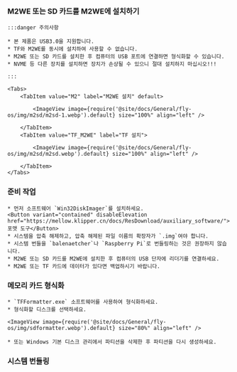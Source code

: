 

### M2WE 또는 SD 카드를 M2WE에 설치하기

    :::danger 주의사항

    * 본 제품은 USB3.0을 지원합니다.
    * TF와 M2WE를 동시에 설치하여 사용할 수 없습니다.
    * M2WE 또는 SD 카드를 설치한 후 컴퓨터의 USB 포트에 연결하면 형식화할 수 있습니다.
    * NVME 등 다른 장치를 설치하면 장치가 손상될 수 있으니 절대 설치하지 마십시오!!!

    :::

    <Tabs>
        <TabItem value="M2" label="M2WE 설치" default>
            
            <ImageView image={require('@site/docs/General/fly-os/img/m2sd/m2sd-1.webp').default} size="100%" align="left" />

        </TabItem>
        <TabItem value="TF_M2WE" label="TF 설치">
            
            <ImageView image={require('@site/docs/General/fly-os/img/m2sd/m2sd.webp').default} size="100%" align="left" />

        </TabItem>
    </Tabs>

### 준비 작업

    * 먼저 소프트웨어 `Win32DiskImager`를 설치하세요.
    <Button variant="contained" disableElevation href="https://mellow.klipper.cn/docs/ResDownload/auxiliary_software/">포맷 도구</Button>
    * 시스템을 압축 해제하고, 압축 해제된 파일 이름의 확장자가 `.img`여야 합니다.
    * 시스템 번들을 `balenaetcher`나 `Raspberry Pi`로 번들링하는 것은 권장하지 않습니다.
    * M2WE 또는 SD 카드를 M2WE에 설치한 후 컴퓨터의 USB 단자에 리더기를 연결하세요.
    * M2WE 또는 TF 카드에 데이터가 있다면 백업하시기 바랍니다.

### 메모리 카드 형식화

    * `TFFormatter.exe` 소프트웨어를 사용하여 형식화하세요.
    * 형식화할 디스크를 선택하세요.

    <ImageView image={require('@site/docs/General/fly-os/img/sdformatter.webp').default} size="80%" align="left" />

    * 또는 Windows 기본 디스크 관리에서 파티션을 삭제한 후 파티션을 다시 생성하세요.

### 시스템 번들링

<WIN32 />
